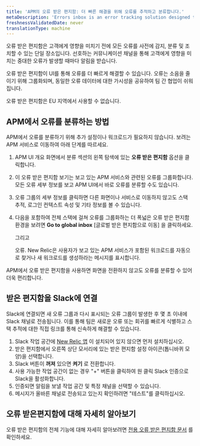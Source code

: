 ```yaml
---
title: 'APM의 오류 받은 편지함: 더 빠른 해결을 위해 오류를 추적하고 분류합니다.'
metaDescription: 'Errors inbox is an error tracking solution designed to put you in the driver’s seat when it comes to detecting, triaging, and resolving errors across your full application stack.'
freshnessValidatedDate: never
translationType: machine
---
```


오류 받은 편지함은 고객에게 영향을 미치기 전에 모든 오류를 사전에 감지, 분류 및 조치할 수 있는 단일 장소입니다. 선호하는 커뮤니케이션 채널을 통해 고객에게 영향을 미치는 중대한 오류가 발생할 때마다 알림을 받습니다.

오류 받은 편지함이 <InlinePopover type="apm"/>UI를 통해 오류를 더 빠르게 해결할 수 있습니다. 오류는 소음을 줄이기 위해 그룹화되며, 동일한 오류 데이터에 대한 가시성을 공유하여 팀 간 협업이 쉬워집니다.

<Callout variant="important">
  오류 받은 편지함은 EU 지역에서 사용할 수 없습니다.
</Callout>

## APM에서 오류를 분류하는 방법

APM에서 오류를 분류하기 위해 추가 설정이나 워크로드가 필요하지 않습니다. 보려는 APM 서비스로 이동하여 아래 단계를 따르세요.

1. APM UI 개요 화면에서 분류 섹션의 왼쪽 탐색에 있는 **오류 받은 편지함** 옵션을 클릭합니다.

2. 이 오류 받은 편지함 보기는 보고 있는 APM 서비스와 관련된 오류를 그룹화합니다. 모든 오류 세부 정보를 보고 APM UI에서 바로 오류를 분류할 수도 있습니다.

3. 오류 그룹의 세부 정보를 클릭하면 다른 화면이나 서비스로 이동하지 않고도 스택 추적, 로그인 컨텍스트 속성 및 기타 정보를 볼 수 있습니다.

4. 다음을 포함하여 전체 스택에 걸쳐 오류를 그룹화하는 더 폭넓은 오류 받은 편지함 환경을 보려면 **Go to global inbox** \[글로벌 받은 편지함으로 이동] 을 클릭하세요.

   <InlinePopover type="browser"/>

   그리고

   <InlinePopover type="mobile"/>

   오류. New Relic은 사용자가 보고 있는 APM 서비스가 포함된 워크로드를 자동으로 찾거나 새 워크로드를 생성하라는 메시지를 표시합니다.

APM에서 오류 받은 편지함을 사용하면 화면을 전환하지 않고도 오류를 분류할 수 있어 더욱 편리합니다.

## 받은 편지함을 Slack에 연결

Slack에 연결되면 새 오류 그룹과 다시 표시되는 오류 그룹이 발생한 후 몇 초 이내에 Slack 채널로 전송됩니다. 이를 통해 팀은 새로운 오류 또는 회귀를 빠르게 식별하고 스택 추적에 대한 직접 링크를 통해 신속하게 해결할 수 있습니다.

1. Slack 작업 공간에 [New Relic 앱](https://newrelic.slack.com/apps/AP92KQJS3-new-relic?tab=more_info) 이 설치되어 있지 않으면 먼저 설치하십시오.
2. 받은 편지함에서 오른쪽 상단 모서리에 있는 받은 편지함 설정 아이콘(톱니바퀴 모양)을 선택합니다.
3. Slack 버튼이 **꺼져** 있으면 **켜기** 로 전환합니다.
4. 사용 가능한 작업 공간이 없는 경우 "+" 버튼을 클릭하여 원 클릭 Slack 인증으로 Slack을 활성화합니다.
5. 인증되면 알림을 보낼 작업 공간 및 특정 채널을 선택할 수 있습니다.
6. 메시지가 올바른 채널로 전송되고 있는지 확인하려면 "테스트"를 클릭하십시오.

## 오류 받은편지함에 대해 자세히 알아보기

오류 받은 편지함의 전체 기능에 대해 자세히 알아보려면 [전용 오류 받은 편지함 문서](/docs/errors-inbox/errors-inbox) 를 확인하세요.